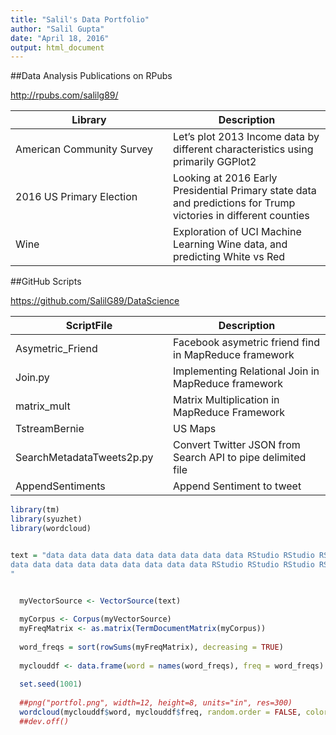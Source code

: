 ---
title: "Salil's Data Portfolio"
author: "Salil Gupta"
date: "April 18, 2016"
output: html_document
---

##Data Analysis Publications on RPubs

<http://rpubs.com/salilg89/>

Library | Description
------------- | -------------
American Community Survey | Let's plot 2013 Income data by different characteristics using primarily GGPlot2
2016 US Primary Election | Looking at 2016 Early Presidential Primary state data and predictions for Trump victories in different counties
Wine | Exploration of UCI Machine Learning Wine data, and predicting White vs Red

##GitHub Scripts

<https://github.com/SalilG89/DataScience>

ScriptFile | Description
------------- | -------------
Asymetric_Friend | Facebook asymetric friend find in MapReduce framework
Join.py | Implementing Relational Join in MapReduce framework
matrix_mult | Matrix Multiplication in MapReduce Framework
TstreamBernie | US Maps
SearchMetadataTweets2p.py |  Convert Twitter JSON from Search API to pipe delimited file
AppendSentiments | Append Sentiment to tweet


```{r eval=TRUE, message = FALSE , echo = FALSE, warning = FALSE}
library(tm)
library(syuzhet)
library(wordcloud)


text = "data data data data data data data data data RStudio RStudio RStudio RStudio Regression  RStudio RStudio RStudio RStudio RStudio RStudio RStudio RStudio SSRS SSRS SSIS SSIS SSIS SSIS SSIS data data data data  Classification data data data data data R R R R R R R R R R R R R SSRS SSRS SSRS SSRS SSRS SSRS SSRS  Regression SSRS SSRS SSRS SSRS SSIS SSIS SSIS SSIS SSIS SQL SQL SQL SQL SQL SQL SQL SQl SQL Wordcloud Wordcloud Regression  Wordcloud Term-Document-Matrix  Regression  Term-Document-Matrix  Term-Document-Matrix MachineLearning MachineLearning MachineLearning MachineLearning MachineLearning MachineLearning Cluster Cluster Modeling Modeling Python Python Webscraping Webscraping MapReduce MapReduce  Classification GGPlot GGplot Caret Caret Mining Mining OLAP OLAP Multidimensional Multidimensional Lattice Lattice ETL ETL Analytics AnalyticsTerm-Document-Matrix MachineLearning MachineLearning MachineLearning MachineLearning  Cluster  Modeling Modeling Python Python Webscraping Webscraping MapReduce MapReduce GGPlot GGplot Caret Caret Mining Mining OLAP OLAP Multidimensional Multidimensional Lattice Lattice ETL ETL Analytics Analytics Economics Economics Economics Economics Regression Classification dplyr dplyr dplyr dplyr Prediction  Prediction Prediction Prediction Prediction Prediction Prediction
data data data data data data data data data RStudio RStudio RStudio RStudio Regression  RStudio RStudio RStudio RStudio RStudio RStudio RStudio RStudio SSRS SSRS SSIS SSIS SSIS SSIS SSIS data data data data  Classification data data data data data R R R R R R R R R R R R R SSRS SSRS SSRS SSRS SSRS SSRS SSRS  Regression SSRS SSRS SSRS SSRS SSIS SSIS SSIS SSIS SSIS SQL SQL SQL SQL SQL SQL SQL SQl SQL Wordcloud Wordcloud Regression  Wordcloud Term-  Term-Document-Matrix MachineLearning MachineLearning MachineLearning MachineLearning MachineLearning MachineLearning Cluster Cluster Modeling Modeling Python Python Webscraping Webscraping MapReduce MapReduce  Classification GGPlot GGplot Caret Caret Mining Mining OLAP OLAP Multidimensional Multidimensional Lattice Lattice ETL ETL Analytics AnalyticsTerm-Document-Matrix MachineLearning MachineLearning MachineLearning MachineLearning  Cluster  Modeling Modeling Python Python Webscraping Webscraping MapReduce MapReduce GGPlot GGplot Caret Caret Mining Mining OLAP OLAP Multidimensional Multidimensional Lattice Lattice ETL ETL Analytics Analytics Economics Economics Economics Economics Regression Classification dplyr dplyr dplyr dplyr Prediction  Prediction Prediction Prediction Prediction Prediction Prediction Visualization  Visualization Visualization Visualization Visualization Visualization Visualization Visualization Visualization
"


  myVectorSource <- VectorSource(text)
  
  myCorpus <- Corpus(myVectorSource)
  myFreqMatrix <- as.matrix(TermDocumentMatrix(myCorpus))
  
  word_freqs = sort(rowSums(myFreqMatrix), decreasing = TRUE)
  
  myclouddf <- data.frame(word = names(word_freqs), freq = word_freqs)
  
  set.seed(1001)
  
  ##png("portfol.png", width=12, height=8, units="in", res=300)
  wordcloud(myclouddf$word, myclouddf$freq, random.order = FALSE, colors =  c("#999999", "#E69F00", "#56B4E9", "#009E73", "#F0E442", "#0072B2", "#D55E00", "#CC79A7" , "magenta1"))
  ##dev.off()



```